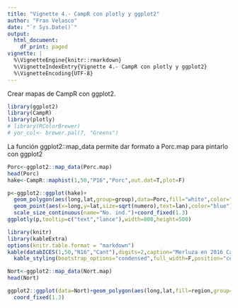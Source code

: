 ```yaml
---
title: "Vignette 4.- CampR con plotly y ggplot2"
author: "Fran Velasco"
date: "`r Sys.Date()`"
output:
  html_document:
    df_print: paged
vignette: |
  %\VignetteEngine{knitr::rmarkdown} 
  %\VignetteIndexEntry{Vignette 4.- CampR con plotly y ggplot2} 
  %\VignetteEncoding{UTF-8}
---
```


Crear mapas de CampR con ggplot2. 

```r
library(ggplot2)
library(CampR)
library(plotly)
# library(RColorBrewer)
# yor_col<- brewer.pal(7, "Greens")
```

La función ggplot2::map_data permite dar formato a Porc.map para pintarlo con ggplot2


```r
Porc<-ggplot2::map_data(Porc.map) 
head(Porc)
hake<-CampR::maphist(1,50,"P16","Porc",out.dat=T,plot=F)
```

```r
p<-ggplot2::ggplot(hake)+
  geom_polygon(aes(long,lat,group=group),data=Porc,fill="white",color="darkgrey")+
  geom_point(aes(x=long,y=lat,size=sqrt(numero),text=lan),color="blue")+
  scale_size_continuous(name="No. ind.")+coord_fixed(1.3)
ggplotly(p,tooltip=c("text","lance"),width=800,height=500)
```
```r
library(knitr)
library(kableExtra)
options(knitr.table.format = "markdown") 
kable(databICES(1,50,"N16","Cant"),digits=2,caption="Merluza en 2016 Cantábrico y Galicia") %>%
  kable_styling(bootstrap_options="condensed",full_width=F,position="center")
```

```r
Nort<-ggplot2::map_data(Nort.map)
head(Nort)
```

```r
ggplot2::ggplot(data=Nort)+geom_polygon(aes(long,lat,fill=region,group=group),col="white")+
  coord_fixed(1.3)
```

